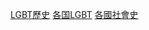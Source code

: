 {{Categories by country|nocat}}
{{容器分類}}
{{Portal|LGBT|歷史}}

[[Category:LGBT歷史|]]
[[Category:各国LGBT|]]
[[Category:各國社會史|]]